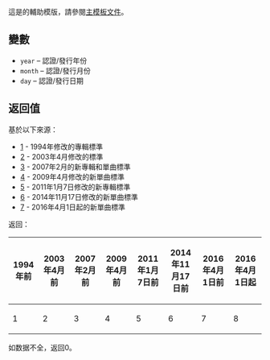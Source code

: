 {{Documentation subpage}}
這是{{tl|Certification Table Entry/Sales/DanishPeriod}}的輔助模版，請參閱[[Template:Certification Table Entry/Sales/DanishPeriod/doc|主模板文件]]。

==變數==
* <code>year</code> – 認證/發行年份
* <code>month</code> – 認證/發行月份
* <code>day</code> – 認證/發行日期

==返回值==

基於以下來源：

* [https://www.berlingske.dk/kultur/guld-og-platinplader-er-devalueret] - 1994年修改的專輯標準
* [https://web.archive.org/web/20040319203938/www.musik.org/GuldPlatin/guldplatin.htm] - 2003年4月修改的標準
* [http://www.billboard.biz/bbbiz/content_display/industry/news/e3i419e062f3802dca140ec475ee4dc3ddd] - 2007年2月的新專輯和單曲標準
* [http://gaffa.dk/nyhed/32163] - 2009年4月修改的新單曲標準
* [https://web.archive.org/web/20110411134535/http://www.ifpi.dk/?q=node/11] - 2011年1月7日修改的新專輯標準
* [https://web.archive.org/web/20150629065548/http://www.ifpi.dk/?q=node/11] - 2014年11月17日修改的新單曲標準
* [https://web.archive.org/web/20160515221106/http://www.ifpi.dk:80/?q=node/11] - 2016年4月1日起的新單曲標準

返回：

{|class=wikitable
! 1994年前
! 2003年4月前
! 2007年2月前
! 2009年4月前
! 2011年1月7日前
! 2014年11月17日前
! 2016年4月1日前
! 2016年4月1日起
|- style="background-color:#F0FFF0;"
|1
|2
|3
|4
|5
|6
|7
|8
|}

如数据不全，返回0。

<includeonly>{{Sandbox other||<!-- 本行下加入模板的分類 -->

}}</includeonly>